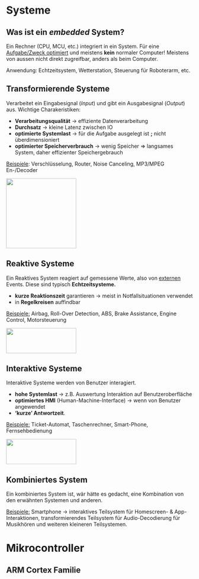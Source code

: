 # Systeme

::: callout-important
## Was ist ein *embedded* System?

Ein Rechner (CPU, MCU, etc.) integriert in ein System. Für eine [Aufgabe/Zweck optimiert]{.underline} und meistens **kein** normaler Computer! Meistens von aussen nicht direkt zugreifbar, anders als beim Computer.

Anwendung: Echtzeitsystem, Wetterstation, Steuerung für Roboterarm, etc.
:::

## Transformierende Systeme

Verarbeitet ein Eingabesignal (*Input*) und gibt ein Ausgabesignal (*Output*) aus. Wichtige Charakeristiken:

-   **Verarbeitungsqualität** $\rightarrow$ effiziente Datenverarbeitung
-   **Durchsatz** $\rightarrow$ kleine Latenz zwischen IO
-   **optimierte Systemlast** $\rightarrow$ für die Aufgabe ausgelegt ist **;** nicht überdimensioniert
-   **optimierter Speicherverbrauch** $\rightarrow$ wenig Speicher $\Rightarrow$ langsames System, daher effizienter Speichergebrauch

[Beispiele]{.underline}: Verschlüsselung, Router, Noise Canceling, MP3/MPEG En-/Decoder

![](images/transform_system.png){fig-align="center" width="5cm"}

## Reaktive Systeme

Ein Reaktives System reagiert auf gemessene Werte, also von [externen]{.underline} Events. Diese sind typisch **Echtzeitsysteme.**

-   **kurze Reaktionszeit** garantieren $\rightarrow$ meist in Notfallsituationen verwendet
-   in **Regelkreisen** auffindbar

[Beispiele:]{.underline} Airbag, Roll-Over Detection, ABS, Brake Assistance, Engine Control, Motorsteuerung

![](images/reactive_system.png){fig-align="center" width="5cm" height="1.8cm"}

## Interaktive Systeme

Interaktive Systeme werden von Benutzer interagiert.

-   **hohe Systemlast** $\rightarrow$ z.B. Auswertung Interaktion auf Benutzeroberfläche
-   **optimiertes HMI** (Human-Machine-Interface) $\rightarrow$ wenn von Benutzer angewendet
-   **'kurze' Antwortzeit**.

[Beispiele:]{.underline} Ticket-Automat, Taschenrechner, Smart-Phone, Fernsehbedienung

![](images/interactive_system.png){fig-align="center" width="5cm" height="1.8cm"}

## Kombiniertes System

Ein kombiniertes System ist, wär hätte es gedacht, eine Kombination von den erwähnten Systemen und anderen.

[Beispiele:]{.underline} Smartphone $\rightarrow$ interaktives Teilsystem für Homescreen- & App-Interaktionen, transformierendes Teilsystem für Audio-Decodierung für Musikhören und weiteren kleineren Teilsystemen.

# Mikrocontroller

## ARM Cortex Familie